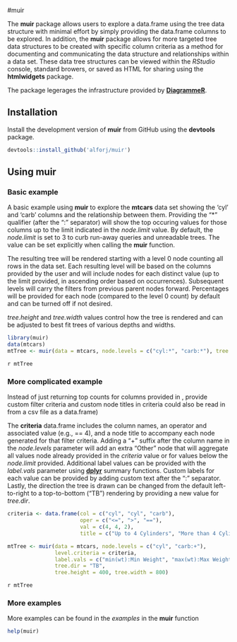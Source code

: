 #muir

The **muir** package allows users to explore a data.frame using the tree data structure with minimal effort by simply providing the data.frame columns to be explored. In addition, the **muir** package allows for more targeted tree data structures to be created with specific column criteria as a method for documenting and communicating the data structure and relationships within a data set. These data tree structures can be viewed within the *RStudio* console, standard browers, or saved as HTML for sharing using the **htmlwidgets** package.

The package legerages the infrastructure provided by [**DiagrammeR**](http://rich-iannone.github.io/DiagrammeR/).

## Installation

Install the development version of **muir** from GitHub using the **devtools** package.

```r
devtools::install_github('alforj/muir')
```

## Using muir

### Basic example
A basic example using **muir** to explore the **mtcars** data set showing the 'cyl' and 'carb' columns
and the relationship between them. Providing the "\*" qualifier (after the ":" separator) will
show the top occuring values for those columns up to the limit indicated in the *node.limit* value. By
default, the *node.limit* is set to 3 to curb run-away queries and unreadable trees. The value can be set
explicitly when calling the **muir** function. 

The resulting tree will be rendered starting with a level 0 node counting all rows in the data set. Each resulting level will be based on the columns provided by the user and will include nodes for each distinct value (up to the limit provided, in ascending order based on occurrences). Subsequent levels will carry the filters from previous
parent nodes forward. Percentages will be provided for each node (compared to the level 0 count) by default and can 
be turned off if not desired.

*tree.height* and *tree.width* values control how the tree is rendered and can be adjusted to best fit trees of
various depths and widths.

```r
library(muir)
data(mtcars)
mtTree <- muir(data = mtcars, node.levels = c("cyl:*", "carb:*"), tree.height = 1200, tree.width = 800)
```

`r mtTree`

### More complicated example
Instead of just returning top counts for columns provided in \code{node.levels},
provide custom filter criteria and custom node titles in \code{label.vals}
criteria could also be read in from a csv file as a data.frame)

The **criteria** data.frame includes the column names, an operator and associated value (e.g., == 4), and
a node title to accompany each node generated for that filter criteria. Adding a "+" suffix after the column name in the *node.levels* parameter will add an extra "Other" node that will aggregate all values node already provided in the *criteria* value or for values below the *node.limit* provided. Additional label values can be provided
with the *label.vals* parameter using [**dplyr**](https://github.com/hadley/dplyr) summary functions. Custom
labels for each value can be provided by adding custom text after the ":" separator. Lastly, the direction the 
tree is drawn can be changed from the default left-to-right to a top-to-bottom ("TB") rendering by providing a new
value for *tree.dir*.

```r
criteria <- data.frame(col = c("cyl", "cyl", "carb"),
                       oper = c("<=", ">", "=="),
                       val = c(4, 4, 2),
                       title = c("Up to 4 Cylinders", "More than 4 Cylinders", "2 Carburetors"))

mtTree <- muir(data = mtcars, node.levels = c("cyl", "carb:+"),
               level.criteria = criteria,
               label.vals = c("min(wt):Min Weight", "max(wt):Max Weight"),
               tree.dir = "TB",
               tree.height = 400, tree.width = 800)
```

`r mtTree`

### More examples

More examples can be found in the *examples* in the **muir** function

```r
help(muir)
```
